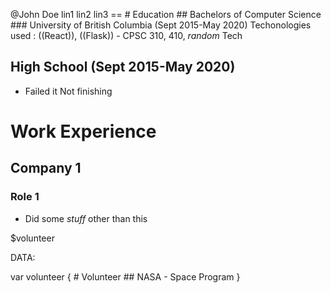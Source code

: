 @John Doe
lin1
lin2
lin3
==
# Education
## Bachelors of Computer Science
### University of British Columbia (Sept 2015-May 2020)
Techonologies used : ((React)), ((Flask))
- CPSC 310, 410, *random*
Tech

## High School (Sept 2015-May 2020)
- Failed it
Not finishing

# Work Experience
## Company 1
### Role 1
- Did some *stuff* other than this


$volunteer

DATA:

var volunteer {
    # Volunteer
    ## NASA
    - Space Program
}